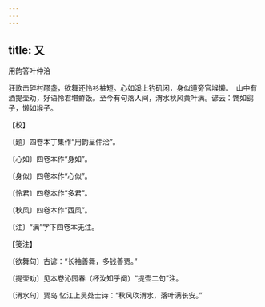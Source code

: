 ```yaml
---
---
---
```

title: 又
---



用韵答叶仲洽





狂歌击碎村醪盏，欲舞还怜衫袖短。心如溪上钓矶闲，身似道旁官堠懒。　山中有酒提壶劝，好语怜君堪鲊饭。至今有句落人间，渭水秋风黄叶满。谚云：馋如鹞子，懒如堠子。





【校】


〔题〕四卷本丁集作“用韵呈仲洽”。

〔心如〕四卷本作“身如”。

〔身似〕四卷本作“心似”。

〔怜君〕四卷本作“多君”。

〔秋风〕四卷本作“西风”。

〔注〕“满”字下四卷本无注。





【笺注】


〔欲舞句〕古谚：“长袖善舞，多钱善贾。”

〔提壶劝〕见本卷沁园春（杯汝知乎阕）“提壶二句”注。

〔渭水句〕贾岛 忆江上吴处士诗：“秋风吹渭水，落叶满长安。”